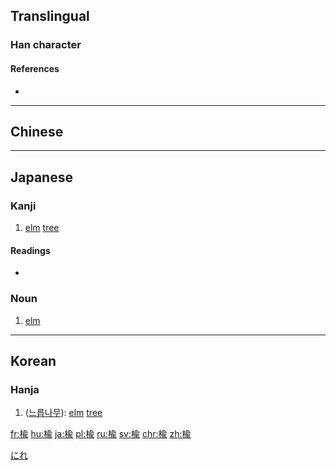 {{also|榆}}
==Translingual==

===Han character===
{{Han char|rn=75|rad=木|as=09|sn=13|four=|canj=DOMV|ids=⿰木兪}}

====References====
* {{Han ref|kx=0540.120|dkj=15153|hdz=21253.010|uh=6961|ud=26977}}

----

==Chinese==
{{zh-see|榆|v}}

----

==Japanese==

===Kanji===
{{ja-kanji|grade=|rs=木09}}

# [[elm]] [[tree]]

====Readings====
* {{ja-readings|on=[[ゆ]] (yu)|kun=[[にれ]] (nire)}}

===Noun===
{{ja-noun|にれ|ニレ}}

# [[elm]]

[[Category:ja:Trees|にれ]]

----

==Korean==

===Hanja===
{{ko-hanja|hangeul=[[유]]|eumhun=|rv=yu|mr=yu|y=yu}}

# ([[느릅나무]]): [[elm]] [[tree]]

[[fr:楡]]
[[hu:楡]]
[[ja:楡]]
[[pl:楡]]
[[ru:楡]]
[[sv:楡]]
[[chr:楡]]
[[zh:楡]]
